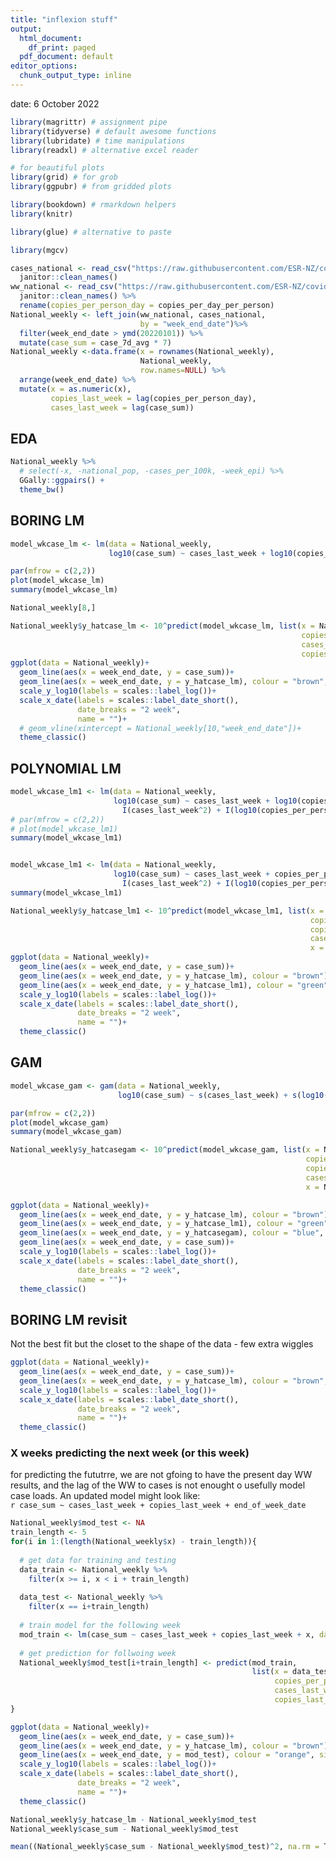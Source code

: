 ```yaml
---
title: "inflexion stuff"
output:
  html_document:
    df_print: paged
  pdf_document: default
editor_options:
  chunk_output_type: inline
---
```


date: 6 October 2022

```r
library(magrittr) # assignment pipe
library(tidyverse) # default awesome functions
library(lubridate) # time manipulations
library(readxl) # alternative excel reader

# for beautiful plots
library(grid) # for grob
library(ggpubr) # from gridded plots

library(bookdown) # rmarkdown helpers
library(knitr)

library(glue) # alternative to paste

library(mgcv)
```

```r
cases_national <- read_csv("https://raw.githubusercontent.com/ESR-NZ/covid_in_wastewater/main/data/cases_national.csv") %>%
  janitor::clean_names()
ww_national <- read_csv("https://raw.githubusercontent.com/ESR-NZ/covid_in_wastewater/main/data/ww_national.csv") %>% 
  janitor::clean_names() %>% 
  rename(copies_per_person_day = copies_per_day_per_person)
National_weekly <- left_join(ww_national, cases_national, 
                             by = "week_end_date")%>% 
  filter(week_end_date > ymd(20220101)) %>% 
  mutate(case_sum = case_7d_avg * 7)
National_weekly <-data.frame(x = rownames(National_weekly),
                             National_weekly,
                             row.names=NULL) %>% 
  arrange(week_end_date) %>% 
  mutate(x = as.numeric(x), 
         copies_last_week = lag(copies_per_person_day), 
         cases_last_week = lag(case_sum))
```

## EDA
```r
National_weekly %>% 
  # select(-x, -national_pop, -cases_per_100k, -week_epi) %>% 
  GGally::ggpairs() +
  theme_bw()
```

## BORING LM

```r
model_wkcase_lm <- lm(data = National_weekly,
                      log10(case_sum) ~ cases_last_week + log10(copies_per_person_day) + log10(copies_last_week) + x)

par(mfrow = c(2,2))
plot(model_wkcase_lm)
summary(model_wkcase_lm)

National_weekly[8,]

National_weekly$y_hatcase_lm <- 10^predict(model_wkcase_lm, list(x = National_weekly$x, 
                                                                 copies_per_person_day = National_weekly$copies_per_person_day, 
                                                                 cases_last_week = National_weekly$cases_last_week, 
                                                                 copies_last_week = National_weekly$copies_last_week))
ggplot(data = National_weekly)+
  geom_line(aes(x = week_end_date, y = case_sum))+
  geom_line(aes(x = week_end_date, y = y_hatcase_lm), colour = "brown", size = 1.5)+
  scale_y_log10(labels = scales::label_log())+
  scale_x_date(labels = scales::label_date_short(),
               date_breaks = "2 week",
               name = "")+
  # geom_vline(xintercept = National_weekly[10,"week_end_date"])+
  theme_classic()
```

## POLYNOMIAL LM
```r
model_wkcase_lm1 <- lm(data = National_weekly,
                       log10(case_sum) ~ cases_last_week + log10(copies_per_person_day) + log10(copies_last_week) + x +
                         I(cases_last_week^2) + I(log10(copies_per_person_day)^2) + I(log10(copies_last_week)^2) + I(x^2))
# par(mfrow = c(2,2))
# plot(model_wkcase_lm1)
summary(model_wkcase_lm1)


model_wkcase_lm1 <- lm(data = National_weekly,
                       log10(case_sum) ~ cases_last_week + copies_per_person_day + copies_last_week + x +
                         I(cases_last_week^2) + I(log10(copies_per_person_day)^2) + I(log10(copies_last_week)^2) )
summary(model_wkcase_lm1)

National_weekly$y_hatcase_lm1 <- 10^predict(model_wkcase_lm1, list(x = National_weekly$x, 
                                                                   copies_per_person_day = National_weekly$copies_per_person_day,
                                                                   copies_last_week = National_weekly$copies_last_week,
                                                                   cases_last_week = National_weekly$cases_last_week,
                                                                   x = National_weekly$x))
ggplot(data = National_weekly)+
  geom_line(aes(x = week_end_date, y = case_sum))+
  geom_line(aes(x = week_end_date, y = y_hatcase_lm), colour = "brown")+
  geom_line(aes(x = week_end_date, y = y_hatcase_lm1), colour = "green", size = 1.5)+
  scale_y_log10(labels = scales::label_log())+
  scale_x_date(labels = scales::label_date_short(),
               date_breaks = "2 week",
               name = "")+
  theme_classic()
```


## GAM

```r
model_wkcase_gam <- gam(data = National_weekly,
                        log10(case_sum) ~ s(cases_last_week) + s(log10(copies_per_person_day)) + s(log10(copies_last_week)) + s(x, k = 2))

par(mfrow = c(2,2))
plot(model_wkcase_gam)
summary(model_wkcase_gam)

National_weekly$y_hatcasegam <- 10^predict(model_wkcase_gam, list(x = National_weekly$x, 
                                                                  copies_per_person_day = National_weekly$copies_per_person_day,
                                                                  copies_last_week = National_weekly$copies_last_week,
                                                                  cases_last_week = National_weekly$cases_last_week,
                                                                  x = National_weekly$x))

ggplot(data = National_weekly)+
  geom_line(aes(x = week_end_date, y = y_hatcase_lm), colour = "brown")+
  geom_line(aes(x = week_end_date, y = y_hatcase_lm1), colour = "green")+
  geom_line(aes(x = week_end_date, y = y_hatcasegam), colour = "blue", size = 2)+
  geom_line(aes(x = week_end_date, y = case_sum))+
  scale_y_log10(labels = scales::label_log())+
  scale_x_date(labels = scales::label_date_short(),
               date_breaks = "2 week",
               name = "")+
  theme_classic()
```


## BORING LM revisit
Not the best fit but the closet to the shape of the data - few extra wiggles

```r
ggplot(data = National_weekly)+
  geom_line(aes(x = week_end_date, y = case_sum))+
  geom_line(aes(x = week_end_date, y = y_hatcase_lm), colour = "brown", size = 1.5)+
  scale_y_log10(labels = scales::label_log())+
  scale_x_date(labels = scales::label_date_short(),
               date_breaks = "2 week",
               name = "")+
  theme_classic()
```

### X weeks predicting the next week (or this week)

for predicting the fututrre, we are not gfoing to have the present day WW results, and the lag of the WW to cases is not enought o usefully model case loads.
An updated model might look like:  
`r case_sum ~ cases_last_week + copies_last_week + end_of_week_date`



```r
National_weekly$mod_test <- NA
train_length <- 5
for(i in 1:(length(National_weekly$x) - train_length)){
  
  # get data for training and testing
  data_train <- National_weekly %>%
    filter(x >= i, x < i + train_length)
  
  data_test <- National_weekly %>%
    filter(x == i+train_length)
  
  # train model for the following week
  mod_train <- lm(case_sum ~ cases_last_week + copies_last_week + x, data = data_train)
  
  # get prediction for follwoing week
  National_weekly$mod_test[i+train_length] <- predict(mod_train,
                                                      list(x = data_test$x,
                                                           copies_per_person_day = data_test$copies_per_person_day,
                                                           cases_last_week = data_test$cases_last_week,
                                                           copies_last_week = data_test$copies_last_week))
}

ggplot(data = National_weekly)+
  geom_line(aes(x = week_end_date, y = case_sum))+
  geom_line(aes(x = week_end_date, y = y_hatcase_lm), colour = "brown")+
  geom_line(aes(x = week_end_date, y = mod_test), colour = "orange", size = 1.5)+
  scale_y_log10(labels = scales::label_log())+
  scale_x_date(labels = scales::label_date_short(),
               date_breaks = "2 week",
               name = "")+
  theme_classic()

National_weekly$y_hatcase_lm - National_weekly$mod_test
National_weekly$case_sum - National_weekly$mod_test

mean((National_weekly$case_sum - National_weekly$mod_test)^2, na.rm = T)^0.5
```


